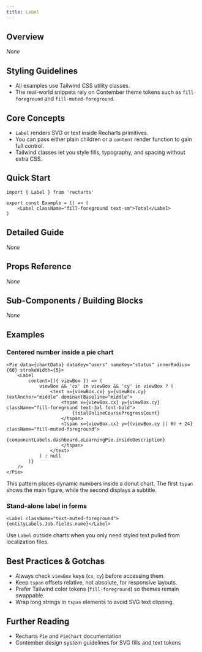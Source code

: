 ```yaml
---
title: Label
---
```


<!-- Edited by human: false -->
<!-- Examples count: 10 -->
<!-- Source examples: 0 -->
<!-- Playground examples: 0 -->
<!-- External examples: 10 -->
<!-- Import examples: 5 -->

## Overview
_None_

## Styling Guidelines
* All examples use Tailwind CSS utility classes.  
* The real-world snippets rely on Contember theme tokens such as `fill-foreground` and `fill-muted-foreground`.

## Core Concepts
* `Label` renders SVG or text inside Recharts primitives.  
* You can pass either plain children or a `content` render function to gain full control.  
* Tailwind classes let you style fills, typography, and spacing without extra CSS.

## Quick Start
```tsx
import { Label } from 'recharts'

export const Example = () => (
	<Label className="fill-foreground text-sm">Total</Label>
)
```

## Detailed Guide
_None_

## Props Reference
_None_

## Sub-Components / Building Blocks
_None_

## Examples

### Centered number inside a pie chart
```tsx
<Pie data={chartData} dataKey="users" nameKey="status" innerRadius={60} strokeWidth={5}>
	<Label
		content={({ viewBox }) => (
			viewBox && 'cx' in viewBox && 'cy' in viewBox ? (
				<text x={viewBox.cx} y={viewBox.cy} textAnchor="middle" dominantBaseline="middle">
					<tspan x={viewBox.cx} y={viewBox.cy} className="fill-foreground text-3xl font-bold">
						{totalOnlineCourseProgressCount}
					</tspan>
					<tspan x={viewBox.cx} y={(viewBox.cy || 0) + 24} className="fill-muted-foreground">
						{componentLabels.dashboard.eLearningPie.insideDescription}
					</tspan>
				</text>
			) : null
		)}
	/>
</Pie>
```
This pattern places dynamic numbers inside a donut chart. The first `tspan` shows the main figure, while the second displays a subtitle.

### Stand-alone label in forms
```tsx
<Label className="text-muted-foreground">{entityLabels.Job.fields.name}</Label>
```
Use `Label` outside charts when you only need styled text pulled from localization files.

## Best Practices & Gotchas
* Always check `viewBox` keys (`cx`, `cy`) before accessing them.  
* Keep `tspan` offsets relative, not absolute, for responsive layouts.  
* Prefer Tailwind color tokens (`fill-foreground`) so themes remain swappable.  
* Wrap long strings in `tspan` elements to avoid SVG text clipping.  

## Further Reading
* Recharts `Pie` and `PieChart` documentation  
* Contember design system guidelines for SVG fills and text tokens  

<!-- End of Generated Documentation -->